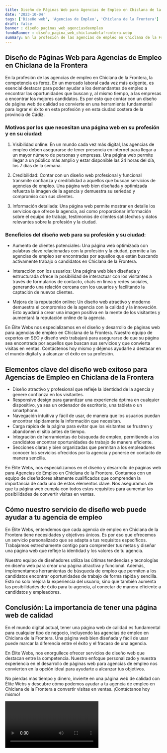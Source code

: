 ```yaml
---
title: Diseño de Páginas Web para Agencias de Empleo en Chiclana de la Frontera
date: '2023-10-04'
tags: ['Diseño web', 'Agencias de Empleo', 'Chiclana de la Frontera']
draft: false
banner : diseño_paginas_web_agenciasdeempleo
fondoBanner : diseño_pagina_web_chiclanadelafrontera.webp
summary: En la profesión de las agencias de empleo en Chiclana de la Frontera, la competencia es feroz. En un mercado laboral cada vez más exigente, es esencial destacar para poder ayudar a los demandantes de empleo a encontrar las oportunidades que buscan y, al mismo tiempo, a las empresas a encontrar los mejores candidatos. Es por esto que contar con un diseño de página web de calidad se convierte en una herramienta fundamental para lograr el éxito en esta profesión y en esta ciudad costera de la provincia de Cádiz.
---
```


## Diseño de Páginas Web para Agencias de Empleo en Chiclana de la Frontera

En la profesión de las agencias de empleo en Chiclana de la Frontera, la competencia es feroz. En un mercado laboral cada vez más exigente, es esencial destacar para poder ayudar a los demandantes de empleo a encontrar las oportunidades que buscan y, al mismo tiempo, a las empresas a encontrar los mejores candidatos. Es por esto que contar con un diseño de página web de calidad se convierte en una herramienta fundamental para lograr el éxito en esta profesión y en esta ciudad costera de la provincia de Cádiz.

### Motivos por los que necesitan una página web en su profesión y en su ciudad:

1. Visibilidad online: En un mundo cada vez más digital, las agencias de empleo deben asegurarse de tener presencia en internet para llegar a un mayor número de personas y empresas. Una página web permite llegar a un público más amplio y estar disponible las 24 horas del día, los 7 días de la semana.

2. Credibilidad: Contar con un diseño web profesional y funcional transmite confianza y credibilidad a aquellos que buscan servicios de agencias de empleo. Una página web bien diseñada y optimizada refuerza la imagen de la agencia y demuestra su seriedad y compromiso con sus clientes.

3. Información detallada: Una página web permite mostrar en detalle los servicios que ofrece la agencia, así como proporcionar información sobre el equipo de trabajo, testimonios de clientes satisfechos y datos relevantes sobre la profesión y la ciudad.

### Beneficios del diseño web para su profesión y su ciudad:

- Aumento de clientes potenciales: Una página web optimizada con palabras clave relacionadas con la profesión y la ciudad, permite a las agencias de empleo ser encontradas por aquellos que están buscando activamente trabajo o candidatos en Chiclana de la Frontera.

- Interacción con los usuarios: Una página web bien diseñada y estructurada ofrece la posibilidad de interactuar con los visitantes a través de formularios de contacto, chats en línea y redes sociales, generando una relación cercana con los usuarios y facilitando la captación de nuevos clientes.

- Mejora de la reputación online: Un diseño web atractivo y moderno demuestra el compromiso de la agencia con la calidad y la innovación. Esto ayudará a crear una imagen positiva en la mente de los visitantes y aumentará la reputación online de la agencia.

En Élite Webs nos especializamos en el diseño y desarrollo de páginas web para agencias de empleo en Chiclana de la Frontera. Nuestro equipo de expertos en SEO y diseño web trabajará para asegurarse de que su página sea encontrada por aquellos que buscan sus servicios y que convierta visitas en ventas. Contáctenos hoy mismo y déjenos ayudarle a destacar en el mundo digital y a alcanzar el éxito en su profesión.

<GifSeo />

<Cta />

## Elementos clave del diseño web exitoso para Agencias de Empleo en Chiclana de la Frontera

- Diseño atractivo y profesional que refleje la identidad de la agencia y genere confianza en los visitantes.
- Responsive design para garantizar una experiencia óptima en cualquier dispositivo, ya sea un ordenador de escritorio, una tableta o un smartphone.
- Navegación intuitiva y fácil de usar, de manera que los usuarios puedan encontrar rápidamente la información que necesitan.
- Carga rápida de la página para evitar que los visitantes se frustren y abandonen el sitio antes de tiempo.
- Integración de herramientas de búsqueda de empleo, permitiendo a los candidatos encontrar oportunidades de trabajo de manera eficiente.
- Secciones claras y bien organizadas que permitan a los empleadores conocer los servicios ofrecidos por la agencia y ponerse en contacto de manera sencilla.

En Élite Webs, nos especializamos en el diseño y desarrollo de páginas web para Agencias de Empleo en Chiclana de la Frontera. Contamos con un equipo de diseñadores altamente cualificados que comprenden la importancia de cada uno de estos elementos clave. Nos aseguramos de que tu página web cumpla con todos estos requisitos para aumentar las posibilidades de convertir visitas en ventas.

## Cómo nuestro servicio de diseño web puede ayudar a tu agencia de empleo

En Élite Webs, entendemos que cada agencia de empleo en Chiclana de la Frontera tiene necesidades y objetivos únicos. Es por eso que ofrecemos un servicio personalizado que se adapta a tus requisitos específicos. Trabajamos estrechamente contigo para comprender tus metas y diseñar una página web que refleje la identidad y los valores de tu agencia.

Nuestro equipo de diseñadores utiliza las últimas tendencias y tecnologías en diseño web para crear una página atractiva y funcional. Además, implementamos herramientas de búsqueda de empleo que permiten a los candidatos encontrar oportunidades de trabajo de forma rápida y sencilla. Esto no solo mejora la experiencia del usuario, sino que también aumenta las posibilidades de éxito para tu agencia, al conectar de manera eficiente a candidatos y empleadores.

## Conclusión: La importancia de tener una página web de calidad

En el mundo digital actual, tener una página web de calidad es fundamental para cualquier tipo de negocio, incluyendo las agencias de empleo en Chiclana de la Frontera. Una página web bien diseñada y fácil de usar puede marcar la diferencia entre el éxito y el fracaso de una agencia.

En Élite Webs, nos enorgullece ofrecer servicios de diseño web que destacan entre la competencia. Nuestro enfoque personalizado y nuestra experiencia en el desarrollo de páginas web para agencias de empleo nos convierten en la opción ideal para ayudarte a alcanzar tus objetivos.

No pierdas más tiempo y dinero, invierte en una página web de calidad con Élite Webs y descubre cómo podemos ayudar a tu agencia de empleo en Chiclana de la Frontera a convertir visitas en ventas. ¡Contáctanos hoy mismo!

<Video />

<CtaBot job='Agencias de Empleo' city='Chiclana de la Frontera'/>

<Gmaps query='Chiclana de la Frontera+españa+maps' />